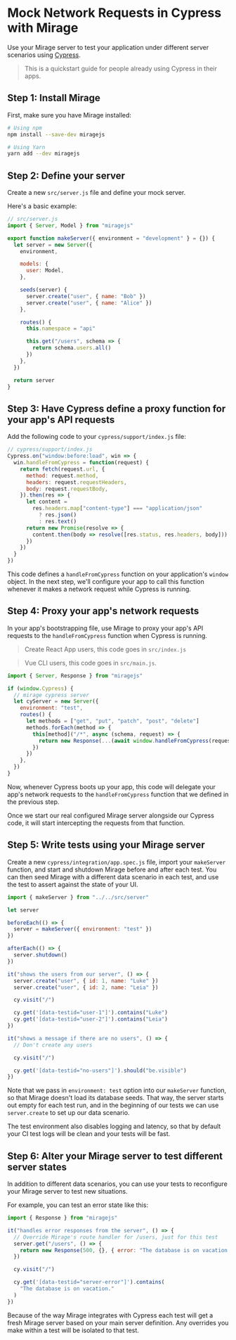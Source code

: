 # Mock Network Requests in Cypress with Mirage

Use your Mirage server to test your application under different server scenarios using [Cypress](https://www.cypress.io/).

> This is a quickstart guide for people already using Cypress in their apps.

## Step 1: Install Mirage

First, make sure you have Mirage installed:

```bash
# Using npm
npm install --save-dev miragejs

# Using Yarn
yarn add --dev miragejs
```

## Step 2: Define your server

Create a new `src/server.js` file and define your mock server.

Here's a basic example:

```js
// src/server.js
import { Server, Model } from "miragejs"

export function makeServer({ environment = "development" } = {}) {
  let server = new Server({
    environment,

    models: {
      user: Model,
    },

    seeds(server) {
      server.create("user", { name: "Bob" })
      server.create("user", { name: "Alice" })
    },

    routes() {
      this.namespace = "api"

      this.get("/users", schema => {
        return schema.users.all()
      })
    },
  })

  return server
}
```

## Step 3: Have Cypress define a proxy function for your app's API requests

Add the following code to your `cypress/support/index.js` file:

```js
// cypress/support/index.js
Cypress.on("window:before:load", win => {
  win.handleFromCypress = function(request) {
    return fetch(request.url, {
      method: request.method,
      headers: request.requestHeaders,
      body: request.requestBody,
    }).then(res => {
      let content =
        res.headers.map["content-type"] === "application/json"
          ? res.json()
          : res.text()
      return new Promise(resolve => {
        content.then(body => resolve([res.status, res.headers, body]))
      })
    })
  }
})
```

This code defines a `handleFromCypress` function on your application's `window` object. In the next step, we'll configure your app to call this function whenever it makes a network request while Cypress is running.

## Step 4: Proxy your app's network requests

In your app's bootstrapping file, use Mirage to proxy your app's API requests to the `handleFromCypress` function when Cypress is running.

> Create React App users, this code goes in `src/index.js`

> Vue CLI users, this code goes in `src/main.js`.

```js
import { Server, Response } from "miragejs"

if (window.Cypress) {
  // mirage cypress server
  let cyServer = new Server({
    environment: "test",
    routes() {
      let methods = ["get", "put", "patch", "post", "delete"]
      methods.forEach(method => {
        this[method]("/*", async (schema, request) => {
          return new Response(...(await window.handleFromCypress(request)))
        })
      })
    },
  })
}
```

Now, whenever Cypress boots up your app, this code will delegate your app's network requests to the `handleFromCypress` function that we defined in the previous step.

Once we start our real configured Mirage server alongside our Cypress code, it will start intercepting the requests from that function.

## Step 5: Write tests using your Mirage server

Create a new `cypress/integration/app.spec.js` file, import your `makeServer` function, and start and shutdown Mirage before and after each test. You can then seed Mirage with a different data scenario in each test, and use the test to assert against the state of your UI.

```js
import { makeServer } from "../../src/server"

let server

beforeEach(() => {
  server = makeServer({ environment: "test" })
})

afterEach(() => {
  server.shutdown()
})

it("shows the users from our server", () => {
  server.create("user", { id: 1, name: "Luke" })
  server.create("user", { id: 2, name: "Leia" })

  cy.visit("/")

  cy.get('[data-testid="user-1"]').contains("Luke")
  cy.get('[data-testid="user-2"]').contains("Leia")
})

it("shows a message if there are no users", () => {
  // Don't create any users

  cy.visit("/")

  cy.get('[data-testid="no-users"]').should("be.visible")
})
```

Note that we pass in `environment: test` option into our `makeServer` function, so that Mirage doesn't load its database seeds. That way, the server starts out empty for each test run, and in the beginning of our tests we can use `server.create` to set up our data scenario.

The test environment also disables logging and latency, so that by default your CI test logs will be clean and your tests will be fast.

## Step 6: Alter your Mirage server to test different server states

In addition to different data scenarios, you can use your tests to reconfigure your Mirage server to test new situations.

For example, you can test an error state like this:

```js
import { Response } from "miragejs"

it("handles error responses from the server", () => {
  // Override Mirage's route handler for /users, just for this test
  server.get("/users", () => {
    return new Response(500, {}, { error: "The database is on vacation." })
  })

  cy.visit("/")

  cy.get('[data-testid="server-error"]').contains(
    "The database is on vacation."
  )
})
```

Because of the way Mirage integrates with Cypress each test will get a fresh Mirage server based on your main server definition. Any overrides you make within a test will be isolated to that test.
